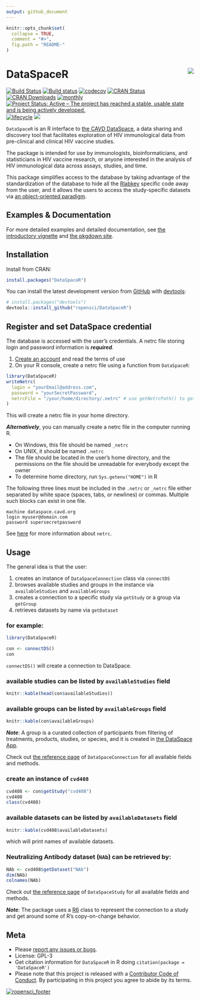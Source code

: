 ```yaml
---
output: github_document
---
```


<!-- README.md is generated from README.Rmd. Please edit that file -->

```r
knitr::opts_chunk$set(
  collapse = TRUE,
  comment = "#>",
  fig.path = "README-"
)
```

# DataSpaceR <img src="man/figures/logo.png" align="right" />

[![Build Status](https://travis-ci.org/ropensci/DataSpaceR.svg?branch=master)](https://travis-ci.org/ropensci/DataSpaceR)
[![Build status](https://ci.appveyor.com/api/projects/status/github/ropensci/DataSpaceR?branch=master&svg=true)](https://ci.appveyor.com/project/juyeongkim/dataspacer/branch/master)
[![codecov](https://codecov.io/gh/ropensci/DataSpaceR/branch/master/graph/badge.svg)](https://codecov.io/gh/ropensci/DataSpaceR/branch/master)
[![CRAN Status](https://www.r-pkg.org/badges/version/DataSpaceR)](https://cran.r-project.org/package=DataSpaceR)
[![CRAN Downloads](https://cranlogs.r-pkg.org/badges/grand-total/DataSpaceR)](https://www.rpackages.io/package/DataSpaceR)
[![monthly](https://cranlogs.r-pkg.org/badges/DataSpaceR)](https://www.rpackages.io/package/DataSpaceR)
[![Project Status: Active – The project has reached a stable, usable state and is being actively developed.](https://www.repostatus.org/badges/latest/active.svg)](https://www.repostatus.org/#active)
[![lifecycle](https://img.shields.io/badge/lifecycle-maturing-blue.svg)](https://www.tidyverse.org/lifecycle/#maturing)
[![](https://badges.ropensci.org/261_status.svg)](https://github.com/ropensci/software-review/issues/261)



`DataSpaceR` is an R interface to [the CAVD DataSpace](https://dataspace.cavd.org), a data sharing and discovery tool that facilitates exploration of HIV immunological data from pre-clinical and clinical HIV vaccine studies.

The package is intended for use by immunologists, bioinformaticians, and statisticians in HIV vaccine research, or anyone interested in the analysis of HIV immunological data across assays, studies, and time.

This package simplifies access to the database by taking advantage of the standardization of the database to hide all the [Rlabkey](https://cran.r-project.org/package=Rlabkey) specific code away from the user, and it allows the users to access the study-specific datasets via [an object-oriented paradigm](https://cran.r-project.org/package=R6/readme/README.html).


## Examples & Documentation

For more detailed examples and detailed documentation, see [the introductory vignette](https://docs.ropensci.org/DataSpaceR/articles/DataSpaceR.html) and [the pkgdown site](https://docs.ropensci.org/DataSpaceR/).


## Installation

Install from CRAN:

```r
install.packages("DataSpaceR")
```

You can install the latest development version from [GitHub](https://github.com/ropensci/DataSpaceR) with [devtools](https://cran.r-project.org/package=devtools):

```r
# install.packages("devtools")
devtools::install_github("ropensci/DataSpaceR")
```


## Register and set DataSpace credential

The database is accessed with the user's credentials. A netrc file storing 
login and password information is ***required***.

1. [Create an account](https://dataspace.cavd.org/) and read the terms of use
1. On your R console, create a netrc file using a function from `DataSpaceR`:

```r
library(DataSpaceR)
writeNetrc(
  login = "yourEmail@address.com", 
  password = "yourSecretPassword",
  netrcFile = "/your/home/directory/.netrc" # use getNetrcPath() to get the default path 
)
```

This will create a netrc file in your home directory.

***Alternatively***, you can manually create a netrc file in the computer running R.

* On Windows, this file should be named `_netrc`
* On UNIX, it should be named `.netrc`
* The file should be located in the user's home directory, and the permissions on the file should be unreadable for everybody except the owner
* To determine home directory, run `Sys.getenv("HOME")` in R

The following three lines must be included in the `.netrc` or `_netrc` file either separated by white space (spaces, tabs, or newlines) or commas. Multiple such blocks can exist in one file.

```
machine dataspace.cavd.org
login myuser@domain.com
password supersecretpassword
```

See [here](https://www.labkey.org/wiki/home/Documentation/page.view?name=netrc) for more information about `netrc`.


## Usage

The general idea is that the user:

1. creates an instance of `DataSpaceConnection` class via `connectDS`
1. browses available studies and groups in the instance via `availableStudies` and `availableGroups`
1. creates a connection to a specific study via `getStudy` or a group via `getGroup`
1. retrieves datasets by name via `getDataset`


### for example:

```r
library(DataSpaceR)

con <- connectDS()
con
```

`connectDS()` will create a connection to DataSpace.


### available studies can be listed by `availableStudies` field

```r
knitr::kable(head(con$availableStudies))
```


### available groups can be listed by `availableGroups` field

```r
knitr::kable(con$availableGroups)
```

***Note***: A group is a curated collection of participants from filtering of treatments, products, studies, or species, and it is created in [the DataSpace App](https://dataspace.cavd.org/cds/CAVD/app.view).

Check out [the reference page](https://docs.ropensci.org/DataSpaceR/reference/DataSpaceConnection.html) of `DataSpaceConnection` for all available fields and methods.


### create an instance of `cvd408`

```r
cvd408 <- con$getStudy("cvd408")
cvd408
class(cvd408)
```


### available datasets can be listed by `availableDatasets` field

```r
knitr::kable(cvd408$availableDatasets)
```

which will print names of available datasets.


### Neutralizing Antibody dataset (`NAb`) can be retrieved by:

```r
NAb <- cvd408$getDataset("NAb")
dim(NAb)
colnames(NAb)
```

Check out [the reference page](https://docs.ropensci.org/DataSpaceR/reference/DataSpaceStudy.html) of `DataSpaceStudy` for all available fields and methods.

***Note***: The package uses a [R6](https://cran.r-project.org/package=R6) class to represent the connection to a study and get around some of R's copy-on-change behavior.


## Meta

* Please [report any issues or bugs](https://github.com/ropensci/DataSpaceR/issues).
* License: GPL-3
* Get citation information for `DataSpaceR` in R doing `citation(package = 'DataSpaceR')`
* Please note that this project is released with a [Contributor Code of Conduct](https://github.com/ropensci/DataSpaceR/blob/master/CONDUCT.md). By participating in this project you agree to abide by its terms.

[![ropensci_footer](https://ropensci.org/public_images/ropensci_footer.png)](https://ropensci.org)
